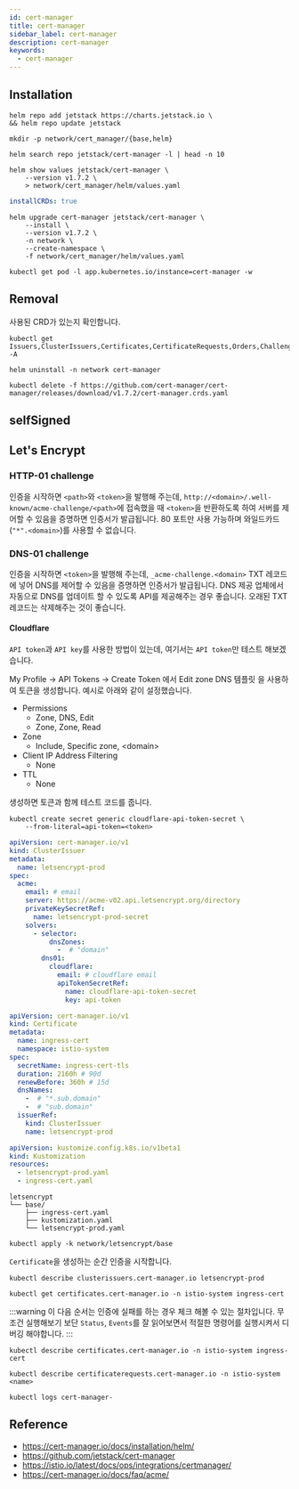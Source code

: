 ```yaml
---
id: cert-manager
title: cert-manager
sidebar_label: cert-manager
description: cert-manager
keywords:
  - cert-manager
---
```


## Installation

```shell
helm repo add jetstack https://charts.jetstack.io \
&& helm repo update jetstack
```

```shell
mkdir -p network/cert_manager/{base,helm}
```

```shell
helm search repo jetstack/cert-manager -l | head -n 10
```

```shell
helm show values jetstack/cert-manager \
    --version v1.7.2 \
    > network/cert_manager/helm/values.yaml
```

```yaml title="network/cert_manager/helm/values.yaml"
installCRDs: true
```

```shell
helm upgrade cert-manager jetstack/cert-manager \
    --install \
    --version v1.7.2 \
    -n network \
    --create-namespace \
    -f network/cert_manager/helm/values.yaml
```

```shell
kubectl get pod -l app.kubernetes.io/instance=cert-manager -w
```

## Removal

사용된 CRD가 있는지 확인합니다.

```shell
kubectl get Issuers,ClusterIssuers,Certificates,CertificateRequests,Orders,Challenges -A
```

```shell
helm uninstall -n network cert-manager
```

```shell
kubectl delete -f https://github.com/cert-manager/cert-manager/releases/download/v1.7.2/cert-manager.crds.yaml
```

## selfSigned

## Let's Encrypt

### HTTP-01 challenge

인증을 시작하면 `<path>`와 `<token>`을 발행해 주는데, `http://<domain>/.well-known/acme-challenge/<path>`에 접속했을 때 `<token>`을 반환하도록 하여 서버를 제어할 수 있음을 증명하면 인증서가 발급됩니다. 80 포트만 사용 가능하며 와일드카드(`"*".<domain>`)를 사용할 수 없습니다.

### DNS-01 challenge

인증을 시작하면 `<token>`을 발행해 주는데, `_acme-challenge.<domain>` TXT 레코드에 넣어 DNS를 제어할 수 있음을 증명하면 인증서가 발급됩니다. DNS 제공 업체에서 자동으로 DNS를 업데이트 할 수 있도록 API를 제공해주는 경우 좋습니다. 오래된 TXT 레코드는 삭제해주는 것이 좋습니다.

#### Cloudflare

`API token`과 `API key`를 사용한 방법이 있는데, 여기서는 `API token`만 테스트 해보겠습니다.

My Profile -\> API Tokens -\> Create Token 에서 Edit zone DNS 템플릿 을 사용하여 토큰을 생성합니다. 예시로 아래와 같이 설정했습니다.

- Permissions
  - Zone, DNS, Edit
  - Zone, Zone, Read
- Zone
  - Include, Specific zone, <domain\>
- Client IP Address Filtering
  - None
- TTL
  - None

생성하면 토큰과 함께 테스트 코드를 줍니다.

```shell
kubectl create secret generic cloudflare-api-token-secret \
    --from-literal=api-token=<token>
```

```yaml title="network/letsencrypt/base/letsencrypt-prod.yaml" {7,14,17}
apiVersion: cert-manager.io/v1
kind: ClusterIssuer
metadata:
  name: letsencrypt-prod
spec:
  acme:
    email: # email
    server: https://acme-v02.api.letsencrypt.org/directory
    privateKeySecretRef:
      name: letsencrypt-prod-secret
    solvers:
      - selector:
          dnsZones:
            -  # "domain"
        dns01:
          cloudflare:
            email: # cloudflare email
            apiTokenSecretRef:
              name: cloudflare-api-token-secret
              key: api-token
```

```yaml title="network/letsencrypt/base/ingress-cert.yaml" {11-12}
apiVersion: cert-manager.io/v1
kind: Certificate
metadata:
  name: ingress-cert
  namespace: istio-system
spec:
  secretName: ingress-cert-tls
  duration: 2160h # 90d
  renewBefore: 360h # 15d
  dnsNames:
    -  # "*.sub.domain"
    -  # "sub.domain"
  issuerRef:
    kind: ClusterIssuer
    name: letsencrypt-prod
```

```yaml title="network/letsencrypt/base/kustomization.yaml"
apiVersion: kustomize.config.k8s.io/v1beta1
kind: Kustomization
resources:
  - letsencrypt-prod.yaml
  - ingress-cert.yaml
```

```shell
letsencrypt
└── base/
    ├── ingress-cert.yaml
    ├── kustomization.yaml
    └── letsencrypt-prod.yaml
```

```shell
kubectl apply -k network/letsencrypt/base
```

`Certificate`을 생성하는 순간 인증을 시작합니다.

```shell
kubectl describe clusterissuers.cert-manager.io letsencrypt-prod
```

```shell
kubectl get certificates.cert-manager.io -n istio-system ingress-cert
```

:::warning
이 다음 순서는 인증에 실패를 하는 경우 체크 해볼 수 있는 절차입니다. 무조건 실행해보기 보단 `Status`, `Events`를 잘 읽어보면서 적절한 명령어를 실행시켜서 디버깅 해야합니다.
:::

```shell
kubectl describe certificates.cert-manager.io -n istio-system ingress-cert
```

```shell
kubectl describe certificaterequests.cert-manager.io -n istio-system <name>
```

```shell
kubectl logs cert-manager-
```

## Reference

- https://cert-manager.io/docs/installation/helm/
- https://github.com/jetstack/cert-manager
- https://istio.io/latest/docs/ops/integrations/certmanager/
- https://cert-manager.io/docs/faq/acme/
